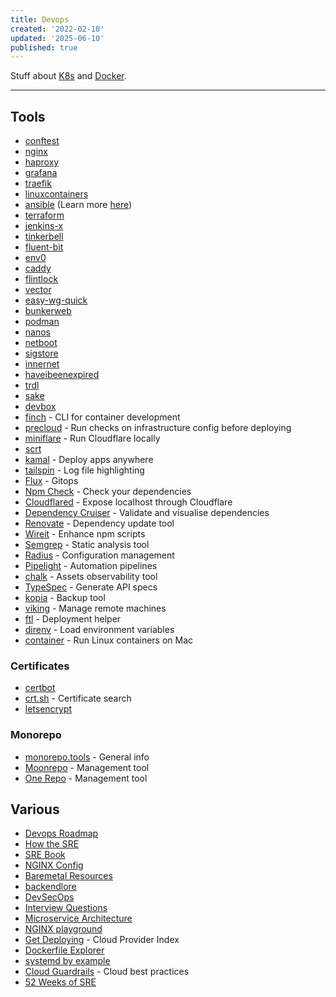 ```yaml
---
title: Devops
created: '2022-02-10'
updated: '2025-06-10'
published: true
---
```


Stuff about [K8s](/notes/k8s) and [Docker](/notes/docker).

---

## Tools

- [conftest](https://github.com/open-policy-agent/conftest)
- [nginx](https://www.nginx.com/)
- [haproxy](https://www.haproxy.com/)
- [grafana](https://grafana.com/)
- [traefik](https://github.com/traefik/traefik)
- [linuxcontainers](https://linuxcontainers.org/)
- [ansible](https://www.ansible.com/) (Learn more [here](https://docs.ansible.com/ansible/latest/getting_started))
- [terraform](https://www.terraform.io/)
- [jenkins-x](https://github.com/jenkins-x/jx)
- [tinkerbell](https://github.com/tinkerbell/tink)
- [fluent-bit](https://github.com/fluent/fluent-bit/)
- [env0](https://www.env0.com/)
- [caddy](https://github.com/caddyserver/caddy)
- [flintlock](https://github.com/weaveworks-liquidmetal/flintlock)
- [vector](https://github.com/vectordotdev/vector)
- [easy-wg-quick](https://github.com/burghardt/easy-wg-quick)
- [bunkerweb](https://github.com/bunkerity/bunkerweb)
- [podman](https://github.com/containers/podman)
- [nanos](https://github.com/nanovms/nanos)
- [netboot](https://github.com/netbootxyz/netboot.xyz)
- [sigstore](https://www.sigstore.dev/)
- [innernet](https://github.com/tonarino/innernet)
- [haveibeenexpired](https://www.haveibeenexpired.com/)
- [trdl](https://github.com/werf/trdl)
- [sake](https://github.com/alajmo/sake)
- [devbox](https://github.com/jetpack-io/devbox)
- [finch](https://github.com/runfinch/finch) - CLI for container development
- [precloud](https://github.com/tinystacks/precloud) - Run checks on infrastructure config before deploying
- [miniflare](https://miniflare.dev/) - Run Cloudflare locally
- [scrt](https://github.com/loderunner/scrt)
- [kamal](https://github.com/basecamp/kamal) - Deploy apps anywhere
- [tailspin](https://github.com/bensadeh/tailspin) - Log file highlighting
- [Flux](https://fluxcd.io/) - Gitops
- [Npm Check](https://github.com/dylang/npm-check) - Check your dependencies
- [Cloudflared](https://github.com/JacobLinCool/node-cloudflared) - Expose localhost through Cloudflare
- [Dependency Cruiser](https://github.com/sverweij/dependency-cruiser) - Validate and visualise dependencies
- [Renovate](https://github.com/renovatebot/renovate) - Dependency update tool
- [Wireit](https://github.com/google/wireit) - Enhance npm scripts
- [Semgrep](https://github.com/semgrep/semgrep) - Static analysis tool
- [Radius](https://github.com/radius-project/radius) - Configuration management
- [Pipelight](https://github.com/pipelight/pipelight) - Automation pipelines
- [chalk](https://github.com/crashappsec/chalk) - Assets observability tool
- [TypeSpec](https://github.com/microsoft/typespec) - Generate API specs
- [kopia](https://github.com/kopia/kopia) - Backup tool
- [viking](https://github.com/d3witt/viking) - Manage remote machines
- [ftl](https://github.com/yarlson/ftl) - Deployment helper
- [direnv](https://github.com/direnv/direnv) - Load environment variables
- [container](https://github.com/apple/container) - Run Linux containers on Mac

### Certificates

- [certbot](https://certbot.eff.org/)
- [crt.sh](https://crt.sh/) - Certificate search
- [letsencrypt](https://letsencrypt.org/)

### Monorepo

- [monorepo.tools](https://monorepo.tools/) - General info
- [Moonrepo](https://moonrepo.dev/) - Management tool
- [One Repo](https://onerepo.tools/) - Management tool

## Various

- [Devops Roadmap](https://roadmap.sh/devops)
- [How the SRE](https://github.com/upgundecha/howtheysre)
- [SRE Book](https://sre.google/sre-book/table-of-contents/)
- [NGINX Config](https://www.digitalocean.com/community/tools/nginx)
- [Baremetal Resources](https://github.com/alexellis/awesome-baremetal)
- [backendlore](https://github.com/fpereiro/backendlore)
- [DevSecOps](https://github.com/sottlmarek/DevSecOps)
- [Interview Questions](https://github.com/bregman-arie/devops-exercises)
- [Microservice Architecture](https://microservices.io)
- [NGINX playground](https://nginx-playground.wizardzines.com/)
- [Get Deploying](https://getdeploying.com/) - Cloud Provider Index
- [Dockerfile Explorer](https://depot.dev/dockerfile-explorer)
- [systemd by example](https://systemd-by-example.com/)
- [Cloud Guardrails](https://www.cloudguardrails.com/) - Cloud best practices
- [52 Weeks of SRE](https://jpereira.me/announcing-52-weeks-of-sre-a-journey-to-master-site-reliability-engineering/)
